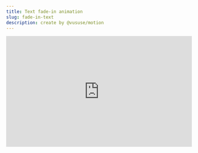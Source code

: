 ```yaml
---
title: Text fade-in animation
slug: fade-in-text
description: create by @vususe/motion
---
```


<iframe height="300" style="width: 100%;" scrolling="no" title="Text fade-in animation  (@vususe/motion)" src="https://codepen.io/leochiu-a/embed/wBwjVrX?default-tab=html%2Cresult" frameborder="no" loading="lazy" allowtransparency="true" allowfullscreen="true">
  See the Pen <a href="https://codepen.io/leochiu-a/pen/wBwjVrX">
  Text fade-in animation  (@vususe/motion)</a> by leochiu-a (<a href="https://codepen.io/leochiu-a">@leochiu-a</a>)
  on <a href="https://codepen.io">CodePen</a>.
</iframe>